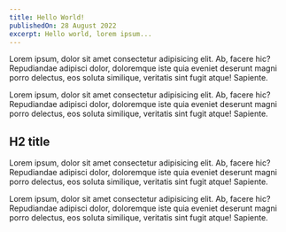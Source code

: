 ```yaml
---
title: Hello World!
publishedOn: 28 August 2022
excerpt: Hello world, lorem ipsum...
---
```




Lorem ipsum, dolor sit amet consectetur adipisicing elit. Ab, facere hic? Repudiandae adipisci dolor, doloremque iste quia eveniet deserunt magni porro delectus, eos soluta similique, veritatis sint fugit atque! Sapiente.

Lorem ipsum, dolor sit amet consectetur adipisicing elit. Ab, facere hic? Repudiandae adipisci dolor, doloremque iste quia eveniet deserunt magni porro delectus, eos soluta similique, veritatis sint fugit atque! Sapiente.

## H2 title

Lorem ipsum, dolor sit amet consectetur adipisicing elit. Ab, facere hic? Repudiandae adipisci dolor, doloremque iste quia eveniet deserunt magni porro delectus, eos soluta similique, veritatis sint fugit atque! Sapiente.

Lorem ipsum, dolor sit amet consectetur adipisicing elit. Ab, facere hic? Repudiandae adipisci dolor, doloremque iste quia eveniet deserunt magni porro delectus, eos soluta similique, veritatis sint fugit atque! Sapiente.
